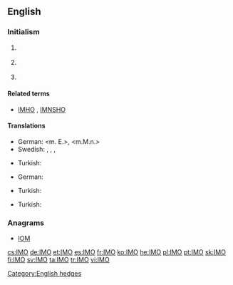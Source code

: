 ==English==

===Initialism===
{{en-initialism}}

# {{context|business|lang=en}} {{initialism of|[[information|Information]] [[management|Management]] [[officer|Officer]]|lang=en}}
# {{context|Internet|lang=en}} {{initialism of|[[in]] [[my]] [[opinion]]|lang=en}}
# {{context|nautical|lang=en}} {{initialism of|w:International Maritime Organization|International Maritime Organization|lang=en}}

====Related terms====
* {{sense|internet}} [[IMHO]] , [[IMNSHO]]

====Translations====
{{trans-top|(Internet) In My Opinion}}
* German: {{t|de|meines Erachtens}} <m. E.>, {{t|de|meiner Meinung nach}} <m.M.n.>
* Swedish: {{t|sv|efter min mening|c}}, {{t|sv|enligt min åsikt|c}}, {{t|sv|enligt mitt förmenande}}, {{t|sv|i mitt tycke}}
{{trans-mid}}
* Turkish: {{t+|tr|bence}}
{{trans-bottom}}

{{trans-top|(nautical) International Maritime Organization}}
* German: {{t|de|Internationale Seeschifffahrts-Organisation|f}}
{{trans-mid}}
* Turkish: {{t|tr|Uluslararası Denizcilik Teşkilatı}}
{{trans-bottom}}

{{trans-top|Information Management Officer}}
* Turkish: {{t|tr|bilgi yönetim subayı}}
{{trans-mid}}
{{trans-bottom}}

===Anagrams===
* [[IOM#English|IOM]]

[[Category:English hedges]]

[[cs:IMO]]
[[de:IMO]]
[[et:IMO]]
[[es:IMO]]
[[fr:IMO]]
[[ko:IMO]]
[[he:IMO]]
[[pl:IMO]]
[[pt:IMO]]
[[sk:IMO]]
[[fi:IMO]]
[[sv:IMO]]
[[ta:IMO]]
[[tr:IMO]]
[[vi:IMO]]